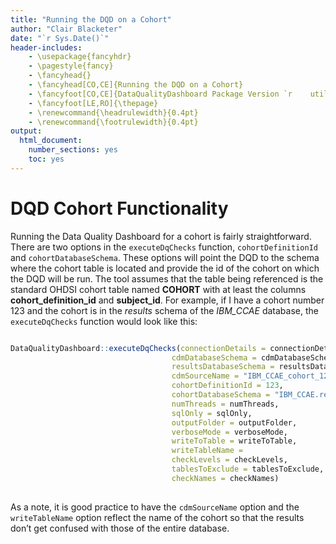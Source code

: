 ```yaml
---
title: "Running the DQD on a Cohort"
author: "Clair Blacketer"
date: "`r Sys.Date()`"
header-includes:
    - \usepackage{fancyhdr}
    - \pagestyle{fancy}
    - \fancyhead{}
    - \fancyhead[CO,CE]{Running the DQD on a Cohort}
    - \fancyfoot[CO,CE]{DataQualityDashboard Package Version `r    utils::packageVersion("DataQualityDashboard")`}
    - \fancyfoot[LE,RO]{\thepage}
    - \renewcommand{\headrulewidth}{0.4pt}
    - \renewcommand{\footrulewidth}{0.4pt}
output:
  html_document:
    number_sections: yes
    toc: yes
---
```


<!--
%\VignetteEngine{knitr}
%\VignetteIndexEntry{Failure Thresholds and How to Change Them}
-->

# DQD Cohort Functionality

Running the Data Quality Dashboard for a cohort is fairly straightforward. There are two options in the `executeDqChecks` function, `cohortDefinitionId` and `cohortDatabaseSchema`. These options will point the DQD to the schema where the cohort table is located and provide the id of the cohort on which the DQD will be run. The tool assumes that the table being referenced is the standard OHDSI cohort table named **COHORT** with at least the columns **cohort_definition_id** and **subject_id**. For example, if I have a cohort number 123 and the cohort is in the *results* schema of the *IBM_CCAE* database, the `executeDqChecks` function would look like this:

  ```r
  
  DataQualityDashboard::executeDqChecks(connectionDetails = connectionDetails, 
                                      cdmDatabaseSchema = cdmDatabaseSchema, 
                                      resultsDatabaseSchema = resultsDatabaseSchema,
                                      cdmSourceName = "IBM_CCAE_cohort_123",
                                      cohortDefinitionId = 123,
                                      cohortDatabaseSchema = "IBM_CCAE.results"
                                      numThreads = numThreads,
                                      sqlOnly = sqlOnly, 
                                      outputFolder = outputFolder, 
                                      verboseMode = verboseMode,
                                      writeToTable = writeToTable,
                                      writeTableName = 
                                      checkLevels = checkLevels,
                                      tablesToExclude = tablesToExclude,
                                      checkNames = checkNames)
                                      
 ``` 
 
 As a note, it is good practice to have the `cdmSourceName` option and the `writeTableName` option reflect the name of the cohort so that the results don't get confused with those of the entire database.